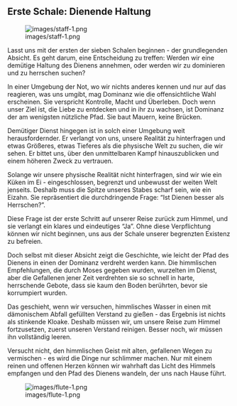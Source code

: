 ## Erste Schale: Dienende Haltung

![images/staff-1.png](images/staff-1.png)

Lasst uns mit der ersten der sieben Schalen beginnen - der grundlegenden Absicht. Es geht darum, eine Entscheidung zu treffen: Werden wir eine demütige Haltung des Dienens annehmen, oder werden wir zu dominieren und zu herrschen suchen?

In einer Umgebung der Not, wo wir nichts anderes kennen und nur auf das reagieren, was uns umgibt, mag Dominanz wie die offensichtliche Wahl erscheinen. Sie verspricht Kontrolle, Macht und Überleben. Doch wenn unser Ziel ist, die Liebe zu entdecken und in ihr zu wachsen, ist Dominanz der am wenigsten nützliche Pfad. Sie baut Mauern, keine Brücken.

Demütiger Dienst hingegen ist in solch einer Umgebung weit herausfordernder. Er verlangt von uns, unsere Realität zu hinterfragen und etwas Größeres, etwas Tieferes als die physische Welt zu suchen, die wir sehen. Er bittet uns, über den unmittelbaren Kampf hinauszublicken und einem höheren Zweck zu vertrauen.

Solange wir unsere physische Realität nicht hinterfragen, sind wir wie ein Küken im Ei - eingeschlossen, begrenzt und unbewusst der weiten Welt jenseits. Deshalb muss die Spitze unseres Stabes scharf sein, wie ein Eizahn. Sie repräsentiert die durchdringende Frage: "Ist Dienen besser als Herrschen?".

Diese Frage ist der erste Schritt auf unserer Reise zurück zum Himmel, und sie verlangt ein klares und eindeutiges "Ja". Ohne diese Verpflichtung können wir nicht beginnen, uns aus der Schale unserer begrenzten Existenz zu befreien.

Doch selbst mit dieser Absicht zeigt die Geschichte, wie leicht der Pfad des Dienens in einen der Dominanz verdreht werden kann. Die himmlischen Empfehlungen, die durch Moses gegeben wurden, wurzelten im Dienst, aber die Gefallenen jener Zeit verdrehten sie so schnell in harte, herrschende Gebote, dass sie kaum den Boden berührten, bevor sie korrumpiert wurden.

Das geschieht, wenn wir versuchen, himmlisches Wasser in einen mit dämonischem Abfall gefüllten Verstand zu gießen - das Ergebnis ist nichts als stinkende Kloake. Deshalb müssen wir, um unsere Reise zum Himmel fortzusetzen, zuerst unseren Verstand reinigen. Besser noch, wir müssen ihn vollständig leeren.

Versucht nicht, den himmlischen Geist mit alten, gefallenen Wegen zu vermischen - es wird die Dinge nur schlimmer machen. Nur mit einem reinen und offenen Herzen können wir wahrhaft das Licht des Himmels empfangen und den Pfad des Dienens wandeln, der uns nach Hause führt.

![images/flute-1.png](images/flute-1.png)
